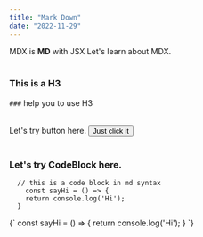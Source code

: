 ```yaml
---
title: "Mark Down"
date: "2022-11-29"
---
```


<div>
  MDX is <strong>MD</strong> with <striong>JSX</striong>
  Let's learn about MDX.
</div>

<br />

### This is a H3

`###` help you to use H3

<br />

<div>
  Let's try button here.
  <Button>Just click it</Button>
</div>

<br />

### Let's try CodeBlock here.

```
  // this is a code block in md syntax
    const sayHi = () => {
    return console.log('Hi');
  }
```

<CodeBlock>
  {`
    const sayHi = () => {
      return console.log('Hi');
    }
  `}
</CodeBlock>
